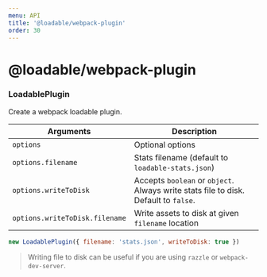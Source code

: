 ```yaml
---
menu: API
title: '@loadable/webpack-plugin'
order: 30
---
```


# @loadable/webpack-plugin

### LoadablePlugin

Create a webpack loadable plugin.

| Arguments                      | Description                                                                         |
| ------------------------------ | ----------------------------------------------------------------------------------- |
| `options`                      | Optional options                                                                    |
| `options.filename`             | Stats filename (default to `loadable-stats.json`)                                   |
| `options.writeToDisk`          | Accepts `boolean` or `object`. Always write stats file to disk. Default to `false`. |
| `options.writeToDisk.filename` | Write assets to disk at given `filename` location                                   |

```js
new LoadablePlugin({ filename: 'stats.json', writeToDisk: true })
```

> Writing file to disk can be useful if you are using `razzle` or `webpack-dev-server`.
